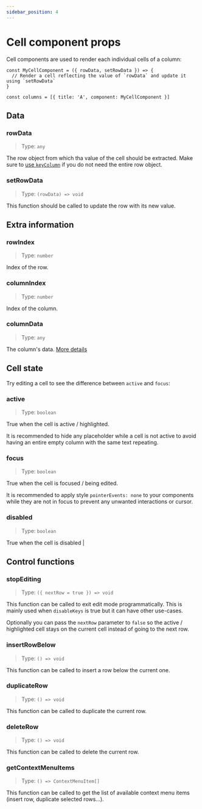 ```yaml
---
sidebar_position: 4
---
```


# Cell component props

Cell components are used to render each individual cells of a column:
```tsx
const MyCellComponent = ({ rowData, setRowData }) => {
  // Render a cell reflecting the value of `rowData` and update it using `setRowData`
}

const columns = [{ title: 'A', component: MyCellComponent }]
```

## Data
### rowData
> Type: `any`

The row object from which tha value of the cell should be extracted. Make sure to
[use `keyColumn`](../performance/optimization-guidelines#use-keycolumn) if you do not need the entire row object.

### setRowData
> Type: `(rowData) => void`

This function should be called to update the row with its new value.

## Extra information
### rowIndex
> Type: `number`

Index of the row.

### columnIndex
> Type: `number`

Index of the column.

### columnData
> Type: `any`

The column's data. [More details](columns#columndata)

## Cell state
Try editing a cell to see the difference between `active` and `focus`:
<ActiveFocus />

### active
> Type: `boolean`

True when the cell is active / highlighted.

It is recommended to hide any placeholder while a cell is not active to avoid having an entire empty column with the
same text repeating.

### focus
> Type: `boolean`

True when the cell is focused / being edited.

It is recommended to apply style `pointerEvents: none` to your components while they are not in focus
to prevent any unwanted interactions or cursor.

### disabled
> Type: `boolean`

True when the cell is disabled                                                                                                                                                                                                                                |

## Control functions
### stopEditing
> Type: `({ nextRow = true }) => void`

This function can be called to exit edit mode programmatically. This is mainly used when `disableKeys` is true
but it can have other use-cases.

Optionally you can pass the `nextRow` parameter to `false` so the active / highlighted cell stays on the current
cell instead of going to the next row.

### insertRowBelow
> Type: `() => void`

This function can be called to insert a row below the current one.

### duplicateRow
> Type: `() => void`

This function can be called to duplicate the current row.

### deleteRow
> Type: `() => void`

This function can be called to delete the current row.

### getContextMenuItems
> Type: `() => ContextMenuItem[]`

This function can be called to get the list of available context menu items (insert row, duplicate selected rows...).
